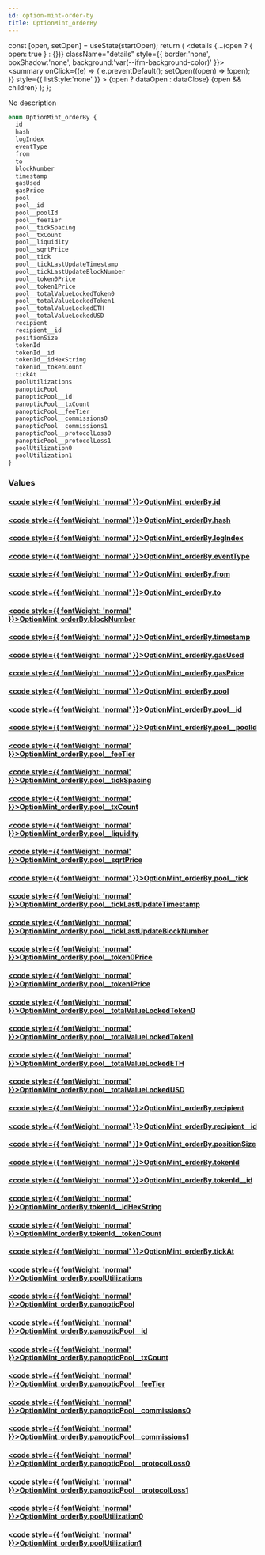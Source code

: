```yaml
---
id: option-mint-order-by
title: OptionMint_orderBy
---
```









  const [open, setOpen] = useState(startOpen);
  return (
    <details {...(open ? { open: true } : {})} className="details" style={{ border:'none', boxShadow:'none', background:'var(--ifm-background-color)' }}>
      <summary
        onClick={(e) => {
          e.preventDefault();
          setOpen((open) => !open);
        }}
        style={{ listStyle:'none' }}
      >
      {open ? dataOpen : dataClose}
      </summary>
      {open && children}
    </details>
  );
};








No description


```graphql
enum OptionMint_orderBy {
  id
  hash
  logIndex
  eventType
  from
  to
  blockNumber
  timestamp
  gasUsed
  gasPrice
  pool
  pool__id
  pool__poolId
  pool__feeTier
  pool__tickSpacing
  pool__txCount
  pool__liquidity
  pool__sqrtPrice
  pool__tick
  pool__tickLastUpdateTimestamp
  pool__tickLastUpdateBlockNumber
  pool__token0Price
  pool__token1Price
  pool__totalValueLockedToken0
  pool__totalValueLockedToken1
  pool__totalValueLockedETH
  pool__totalValueLockedUSD
  recipient
  recipient__id
  positionSize
  tokenId
  tokenId__id
  tokenId__idHexString
  tokenId__tokenCount
  tickAt
  poolUtilizations
  panopticPool
  panopticPool__id
  panopticPool__txCount
  panopticPool__feeTier
  panopticPool__commissions0
  panopticPool__commissions1
  panopticPool__protocolLoss0
  panopticPool__protocolLoss1
  poolUtilization0
  poolUtilization1
}
```




### Values

#### [<code style={{ fontWeight: 'normal' }}>OptionMint_orderBy.<b>id</b></code>](#)  
> 
> 
> 
> 

#### [<code style={{ fontWeight: 'normal' }}>OptionMint_orderBy.<b>hash</b></code>](#)  
> 
> 
> 
> 

#### [<code style={{ fontWeight: 'normal' }}>OptionMint_orderBy.<b>logIndex</b></code>](#)  
> 
> 
> 
> 

#### [<code style={{ fontWeight: 'normal' }}>OptionMint_orderBy.<b>eventType</b></code>](#)  
> 
> 
> 
> 

#### [<code style={{ fontWeight: 'normal' }}>OptionMint_orderBy.<b>from</b></code>](#)  
> 
> 
> 
> 

#### [<code style={{ fontWeight: 'normal' }}>OptionMint_orderBy.<b>to</b></code>](#)  
> 
> 
> 
> 

#### [<code style={{ fontWeight: 'normal' }}>OptionMint_orderBy.<b>blockNumber</b></code>](#)  
> 
> 
> 
> 

#### [<code style={{ fontWeight: 'normal' }}>OptionMint_orderBy.<b>timestamp</b></code>](#)  
> 
> 
> 
> 

#### [<code style={{ fontWeight: 'normal' }}>OptionMint_orderBy.<b>gasUsed</b></code>](#)  
> 
> 
> 
> 

#### [<code style={{ fontWeight: 'normal' }}>OptionMint_orderBy.<b>gasPrice</b></code>](#)  
> 
> 
> 
> 

#### [<code style={{ fontWeight: 'normal' }}>OptionMint_orderBy.<b>pool</b></code>](#)  
> 
> 
> 
> 

#### [<code style={{ fontWeight: 'normal' }}>OptionMint_orderBy.<b>pool__id</b></code>](#)  
> 
> 
> 
> 

#### [<code style={{ fontWeight: 'normal' }}>OptionMint_orderBy.<b>pool__poolId</b></code>](#)  
> 
> 
> 
> 

#### [<code style={{ fontWeight: 'normal' }}>OptionMint_orderBy.<b>pool__feeTier</b></code>](#)  
> 
> 
> 
> 

#### [<code style={{ fontWeight: 'normal' }}>OptionMint_orderBy.<b>pool__tickSpacing</b></code>](#)  
> 
> 
> 
> 

#### [<code style={{ fontWeight: 'normal' }}>OptionMint_orderBy.<b>pool__txCount</b></code>](#)  
> 
> 
> 
> 

#### [<code style={{ fontWeight: 'normal' }}>OptionMint_orderBy.<b>pool__liquidity</b></code>](#)  
> 
> 
> 
> 

#### [<code style={{ fontWeight: 'normal' }}>OptionMint_orderBy.<b>pool__sqrtPrice</b></code>](#)  
> 
> 
> 
> 

#### [<code style={{ fontWeight: 'normal' }}>OptionMint_orderBy.<b>pool__tick</b></code>](#)  
> 
> 
> 
> 

#### [<code style={{ fontWeight: 'normal' }}>OptionMint_orderBy.<b>pool__tickLastUpdateTimestamp</b></code>](#)  
> 
> 
> 
> 

#### [<code style={{ fontWeight: 'normal' }}>OptionMint_orderBy.<b>pool__tickLastUpdateBlockNumber</b></code>](#)  
> 
> 
> 
> 

#### [<code style={{ fontWeight: 'normal' }}>OptionMint_orderBy.<b>pool__token0Price</b></code>](#)  
> 
> 
> 
> 

#### [<code style={{ fontWeight: 'normal' }}>OptionMint_orderBy.<b>pool__token1Price</b></code>](#)  
> 
> 
> 
> 

#### [<code style={{ fontWeight: 'normal' }}>OptionMint_orderBy.<b>pool__totalValueLockedToken0</b></code>](#)  
> 
> 
> 
> 

#### [<code style={{ fontWeight: 'normal' }}>OptionMint_orderBy.<b>pool__totalValueLockedToken1</b></code>](#)  
> 
> 
> 
> 

#### [<code style={{ fontWeight: 'normal' }}>OptionMint_orderBy.<b>pool__totalValueLockedETH</b></code>](#)  
> 
> 
> 
> 

#### [<code style={{ fontWeight: 'normal' }}>OptionMint_orderBy.<b>pool__totalValueLockedUSD</b></code>](#)  
> 
> 
> 
> 

#### [<code style={{ fontWeight: 'normal' }}>OptionMint_orderBy.<b>recipient</b></code>](#)  
> 
> 
> 
> 

#### [<code style={{ fontWeight: 'normal' }}>OptionMint_orderBy.<b>recipient__id</b></code>](#)  
> 
> 
> 
> 

#### [<code style={{ fontWeight: 'normal' }}>OptionMint_orderBy.<b>positionSize</b></code>](#)  
> 
> 
> 
> 

#### [<code style={{ fontWeight: 'normal' }}>OptionMint_orderBy.<b>tokenId</b></code>](#)  
> 
> 
> 
> 

#### [<code style={{ fontWeight: 'normal' }}>OptionMint_orderBy.<b>tokenId__id</b></code>](#)  
> 
> 
> 
> 

#### [<code style={{ fontWeight: 'normal' }}>OptionMint_orderBy.<b>tokenId__idHexString</b></code>](#)  
> 
> 
> 
> 

#### [<code style={{ fontWeight: 'normal' }}>OptionMint_orderBy.<b>tokenId__tokenCount</b></code>](#)  
> 
> 
> 
> 

#### [<code style={{ fontWeight: 'normal' }}>OptionMint_orderBy.<b>tickAt</b></code>](#)  
> 
> 
> 
> 

#### [<code style={{ fontWeight: 'normal' }}>OptionMint_orderBy.<b>poolUtilizations</b></code>](#)  
> 
> 
> 
> 

#### [<code style={{ fontWeight: 'normal' }}>OptionMint_orderBy.<b>panopticPool</b></code>](#)  
> 
> 
> 
> 

#### [<code style={{ fontWeight: 'normal' }}>OptionMint_orderBy.<b>panopticPool__id</b></code>](#)  
> 
> 
> 
> 

#### [<code style={{ fontWeight: 'normal' }}>OptionMint_orderBy.<b>panopticPool__txCount</b></code>](#)  
> 
> 
> 
> 

#### [<code style={{ fontWeight: 'normal' }}>OptionMint_orderBy.<b>panopticPool__feeTier</b></code>](#)  
> 
> 
> 
> 

#### [<code style={{ fontWeight: 'normal' }}>OptionMint_orderBy.<b>panopticPool__commissions0</b></code>](#)  
> 
> 
> 
> 

#### [<code style={{ fontWeight: 'normal' }}>OptionMint_orderBy.<b>panopticPool__commissions1</b></code>](#)  
> 
> 
> 
> 

#### [<code style={{ fontWeight: 'normal' }}>OptionMint_orderBy.<b>panopticPool__protocolLoss0</b></code>](#)  
> 
> 
> 
> 

#### [<code style={{ fontWeight: 'normal' }}>OptionMint_orderBy.<b>panopticPool__protocolLoss1</b></code>](#)  
> 
> 
> 
> 

#### [<code style={{ fontWeight: 'normal' }}>OptionMint_orderBy.<b>poolUtilization0</b></code>](#)  
> 
> 
> 
> 

#### [<code style={{ fontWeight: 'normal' }}>OptionMint_orderBy.<b>poolUtilization1</b></code>](#)  
> 
> 
> 
> 





